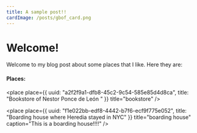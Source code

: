 ```yaml
---
title: A sample post!!
cardImage: /posts/gbof_card.png
---
```


# Welcome!

Welcome to my blog post about some places that I like. Here they are:

#### Places:

<place
  place={{
    uuid: "a2f2f9a1-dfb8-45c2-9c54-585e85d4d8ca",
    title: "Bookstore of Nestor Ponce de León "
  }}
  title="bookstore"
/>

<place
  place={{
    uuid: "f1e022bb-edf8-4442-b7f6-ecf9f775e052",
    title: "Boarding house where Heredia stayed  in NYC"
  }}
  title="boarding house"
  caption="This is a boarding house!!!!"
/>
